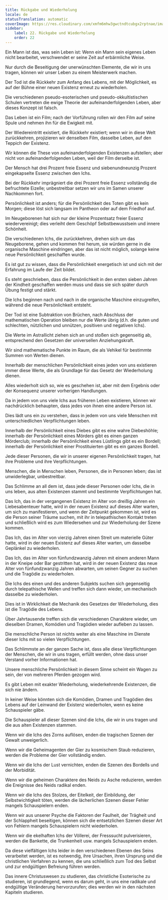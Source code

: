 ```yaml
---
title: Rückgabe und Wiederholung
locale: de
statusTranslation: automatic
coverImage: https://res.cloudinary.com/xmfm6mhw3gwctndtcubgx2rptnae/image/upload/v1741354419/small_cover_la_gran_rebelion_28716e29d2.webp
sidebar:
    label: 22. Rückgabe und Wiederholung
    order: 22
---
```

Ein Mann ist das, was sein Leben ist: Wenn ein Mann sein eigenes Leben nicht bearbeitet, verschwendet er seine Zeit auf erbärmliche Weise.

Nur durch die Beseitigung der unerwünschten Elemente, die wir in uns tragen, können wir unser Leben zu einem Meisterwerk machen.

Der Tod ist die Rückkehr zum Anfang des Lebens, mit der Möglichkeit, es auf der Bühne einer neuen Existenz erneut zu wiederholen.

Die verschiedenen pseudo-esoterischen und pseudo-okkultistischen Schulen vertreten die ewige Theorie der aufeinanderfolgenden Leben, aber dieses Konzept ist falsch.

Das Leben ist ein Film; nach der Vorführung rollen wir den Film auf seine Spule und nehmen ihn für die Ewigkeit mit.

Der Wiedereintritt existiert, die Rückkehr existiert; wenn wir in diese Welt zurückkehren, projizieren wir denselben Film, dasselbe Leben, auf den Teppich der Existenz.

Wir können die These von aufeinanderfolgenden Existenzen aufstellen; aber nicht von aufeinanderfolgenden Leben, weil der Film derselbe ist.

Der Mensch hat drei Prozent freie Essenz und siebenundneunzig Prozent eingekapselte Essenz zwischen den Ichs.

Bei der Rückkehr imprägniert die drei Prozent freie Essenz vollständig die befruchtete Eizelle; unbestreitbar setzen wir uns im Samen unserer Nachkommen fort.

Persönlichkeit ist anders; für die Persönlichkeit des Toten gibt es kein Morgen; diese löst sich langsam im Pantheon oder auf dem Friedhof auf.

Im Neugeborenen hat sich nur der kleine Prozentsatz freier Essenz wiedervereinigt; dies verleiht dem Geschöpf Selbstbewusstsein und innere Schönheit.

Die verschiedenen Ichs, die zurückkehren, drehen sich um das Neugeborene, gehen und kommen frei herum, sie würden gerne in die organische Maschine eindringen, aber das ist nicht möglich, solange keine neue Persönlichkeit geschaffen wurde.

Es ist gut zu wissen, dass die Persönlichkeit energetisch ist und sich mit der Erfahrung im Laufe der Zeit bildet.

Es steht geschrieben, dass die Persönlichkeit in den ersten sieben Jahren der Kindheit geschaffen werden muss und dass sie sich später durch Übung festigt und stärkt.

Die Ichs beginnen nach und nach in die organische Maschine einzugreifen, während die neue Persönlichkeit entsteht.

Der Tod ist eine Subtraktion von Brüchen, nach Abschluss der mathematischen Operation bleiben nur die Werte übrig (d.h. die guten und schlechten, nützlichen und unnützen, positiven und negativen Ichs).

Die Werte im Astrallicht ziehen sich an und stoßen sich gegenseitig ab, entsprechend den Gesetzen der universellen Anziehungskraft.

Wir sind mathematische Punkte im Raum, die als Vehikel für bestimmte Summen von Werten dienen.

Innerhalb der menschlichen Persönlichkeit eines jeden von uns existieren immer diese Werte, die als Grundlage für das Gesetz der Wiederholung dienen.

Alles wiederholt sich so, wie es geschehen ist, aber mit dem Ergebnis oder der Konsequenz unserer vorherigen Handlungen.

Da in jedem von uns viele Ichs aus früheren Leben existieren, können wir nachdrücklich behaupten, dass jedes von ihnen eine andere Person ist.

Dies lädt uns ein zu verstehen, dass in jedem von uns viele Menschen mit unterschiedlichen Verpflichtungen leben.

Innerhalb der Persönlichkeit eines Diebes gibt es eine wahre Diebeshöhle; innerhalb der Persönlichkeit eines Mörders gibt es einen ganzen Mörderclub; innerhalb der Persönlichkeit eines Lüstlings gibt es ein Bordell; innerhalb der Persönlichkeit einer Prostituierten gibt es ein ganzes Bordell.

Jede dieser Personen, die wir in unserer eigenen Persönlichkeit tragen, hat ihre Probleme und ihre Verpflichtungen.

Menschen, die in Menschen leben, Personen, die in Personen leben; das ist unwiderlegbar, unbestreitbar.

Das Schlimme an all dem ist, dass jede dieser Personen oder Ichs, die in uns leben, aus alten Existenzen stammt und bestimmte Verpflichtungen hat.

Das Ich, das in der vergangenen Existenz im Alter von dreißig Jahren ein Liebesabenteuer hatte, wird in der neuen Existenz auf dieses Alter warten, um sich zu manifestieren, und wenn der Zeitpunkt gekommen ist, wird es die Person seiner Träume suchen, mit ihr in telepathischen Kontakt treten und schließlich wird es zum Wiedersehen und zur Wiederholung der Szene kommen.

Das Ich, das im Alter von vierzig Jahren einen Streit um materielle Güter hatte, wird in der neuen Existenz auf dieses Alter warten, um dasselbe Geplänkel zu wiederholen.

Das Ich, das im Alter von fünfundzwanzig Jahren mit einem anderen Mann in der Kneipe oder Bar gestritten hat, wird in der neuen Existenz das neue Alter von fünfundzwanzig Jahren abwarten, um seinen Gegner zu suchen und die Tragödie zu wiederholen.

Die Ichs des einen und des anderen Subjekts suchen sich gegenseitig durch telepathische Wellen und treffen sich dann wieder, um mechanisch dasselbe zu wiederholen.

Dies ist in Wirklichkeit die Mechanik des Gesetzes der Wiederholung, dies ist die Tragödie des Lebens.

Über Jahrtausende treffen sich die verschiedenen Charaktere wieder, um dieselben Dramen, Komödien und Tragödien wieder aufleben zu lassen.

Die menschliche Person ist nichts weiter als eine Maschine im Dienste dieser Ichs mit so vielen Verpflichtungen.

Das Schlimmste an der ganzen Sache ist, dass alle diese Verpflichtungen der Menschen, die wir in uns tragen, erfüllt werden, ohne dass unser Verstand vorher Informationen hat.

Unsere menschliche Persönlichkeit in diesem Sinne scheint ein Wagen zu sein, der von mehreren Pferden gezogen wird.

Es gibt Leben mit exakter Wiederholung, wiederkehrende Existenzen, die sich nie ändern.

In keiner Weise könnten sich die Komödien, Dramen und Tragödien des Lebens auf der Leinwand der Existenz wiederholen, wenn es keine Schauspieler gäbe.

Die Schauspieler all dieser Szenen sind die Ichs, die wir in uns tragen und die aus alten Existenzen stammen.

Wenn wir die Ichs des Zorns auflösen, enden die tragischen Szenen der Gewalt unweigerlich.

Wenn wir die Geheimagenten der Gier zu kosmischem Staub reduzieren, werden die Probleme der Gier vollständig enden.

Wenn wir die Ichs der Lust vernichten, enden die Szenen des Bordells und der Morbidität.

Wenn wir die geheimen Charaktere des Neids zu Asche reduzieren, werden die Ereignisse des Neids radikal enden.

Wenn wir die Ichs des Stolzes, der Eitelkeit, der Einbildung, der Selbstwichtigkeit töten, werden die lächerlichen Szenen dieser Fehler mangels Schauspielern enden.

Wenn wir aus unserer Psyche die Faktoren der Faulheit, der Trägheit und der Schlappheit beseitigen, können sich die entsetzlichen Szenen dieser Art von Fehlern mangels Schauspielern nicht wiederholen.

Wenn wir die ekelhaften Ichs der Völlerei, der Fresssucht pulverisieren, werden die Bankette, die Trunkenheit usw. mangels Schauspielern enden.

Da diese vielfältigen Ichs leider in den verschiedenen Ebenen des Seins verarbeitet werden, ist es notwendig, ihre Ursachen, ihren Ursprung und die christlichen Verfahren zu kennen, die uns schließlich zum Tod des Selbst und zur endgültigen Befreiung führen werden.

Das innere Christuswesen zu studieren, das christliche Esoterische zu studieren, ist grundlegend, wenn es darum geht, in uns eine radikale und endgültige Veränderung hervorzurufen; dies werden wir in den nächsten Kapiteln studieren.

